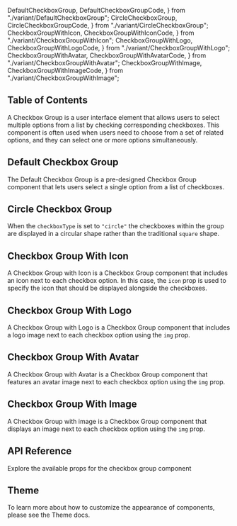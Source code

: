   DefaultCheckboxGroup,
  DefaultCheckboxGroupCode,
} from "./variant/DefaultCheckboxGroup";
  CircleCheckboxGroup,
  CircleCheckboxGroupCode,
} from "./variant/CircleCheckboxGroup";
  CheckboxGroupWithIcon,
  CheckboxGroupWithIconCode,
} from "./variant/CheckboxGroupWithIcon";
  CheckboxGroupWithLogo,
  CheckboxGroupWithLogoCode,
} from "./variant/CheckboxGroupWithLogo";
  CheckboxGroupWithAvatar,
  CheckboxGroupWithAvatarCode,
} from "./variant/CheckboxGroupWithAvatar";
  CheckboxGroupWithImage,
  CheckboxGroupWithImageCode,
} from "./variant/CheckboxGroupWithImage";


## Table of Contents

A Checkbox Group is a user interface element that allows users to select multiple options from a list by checking corresponding checkboxes. This component is often used when users need to choose from a set of related options, and they can select one or more options simultaneously.

## Default Checkbox Group

The Default Checkbox Group is a pre-designed Checkbox Group component that lets users select a single option from a list of checkboxes.

<CodePreview github="CheckboxGroup" code={DefaultCheckboxGroupCode}>
  <DefaultCheckboxGroup />
</CodePreview>

## Circle Checkbox Group

When the `checkboxType` is set to `"circle"` the checkboxes within the group are displayed in a circular shape rather than the traditional `square` shape.

<CodePreview github="CheckboxGroup" code={CircleCheckboxGroupCode}>
  <CircleCheckboxGroup />
</CodePreview>

## Checkbox Group With Icon

A Checkbox Group with Icon is a Checkbox Group component that includes an icon next to each checkbox option. In this case, the `icon` prop is used to specify the icon that should be displayed alongside the checkboxes.

<CodePreview github="CheckboxGroup" code={CheckboxGroupWithIconCode}>
  <CheckboxGroupWithIcon />
</CodePreview>

## Checkbox Group With Logo

A Checkbox Group with Logo is a Checkbox Group component that includes a logo image next to each checkbox option using the `img` prop.

<CodePreview github="CheckboxGroup" code={CheckboxGroupWithLogoCode}>
  <CheckboxGroupWithLogo />
</CodePreview>

## Checkbox Group With Avatar

A Checkbox Group with Avatar is a Checkbox Group component that features an avatar image next to each checkbox option using the `img` prop.

<CodePreview github="CheckboxGroup" code={CheckboxGroupWithAvatarCode}>
  <CheckboxGroupWithAvatar />
</CodePreview>

## Checkbox Group With Image

A Checkbox Group with image is a Checkbox Group component that displays an image next to each checkbox option using the `img` prop.

<CodePreview github="CheckboxGroup" code={CheckboxGroupWithImageCode}>
  <CheckboxGroupWithImage />
</CodePreview>

## API Reference

Explore the available props for the checkbox group component

<ComponentApi data={checkboxGroupApiData} />

## Theme

To learn more about how to customize the appearance of components, please see the Theme docs.

<CssThemePreview code={useTheme().theme.checkboxGroup} />
